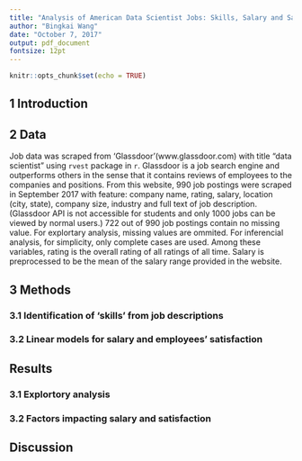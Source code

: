 ```yaml
---
title: "Analysis of American Data Scientist Jobs: Skills, Salary and Satisfaction"
author: "Bingkai Wang"
date: "October 7, 2017"
output: pdf_document
fontsize: 12pt
---
```


```r
knitr::opts_chunk$set(echo = TRUE)
```

## 1 Introduction

## 2 Data

Job data was scraped from 'Glassdoor'(www.glassdoor.com) with title "data scientist" using `rvest` package in `r`. Glassdoor is a job search engine and outperforms others in the sense that it contains reviews of employees to the companies and positions. From this website, 990 job postings were scraped in September 2017 with feature: company name, rating, salary, location (city, state), company size, industry and full text of job description. (Glassdoor API is not accessible for students and only 1000 jobs can be viewed by normal users.)
722 out of 990 job postings contain no missing value. For explortary analysis, missing values are ommited. For inferencial analysis, for simplicity, only complete cases are used. Among these variables, rating is the overall rating of all ratings of all time. Salary is preprocessed to be the mean of the salary range provided in the website. 

## 3 Methods

### 3.1 Identification of 'skills' from job descriptions

### 3.2 Linear models for salary and employees' satisfaction

## Results

### 3.1 Explortory analysis

### 3.2 Factors impacting salary and satisfaction

## Discussion
